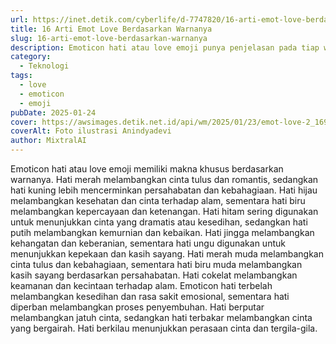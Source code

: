 ```yaml
---
url: https://inet.detik.com/cyberlife/d-7747820/16-arti-emot-love-berdasarkan-warnanya
title: 16 Arti Emot Love Berdasarkan Warnanya
slug: 16-arti-emot-love-berdasarkan-warnanya
description: Emoticon hati atau love emoji punya penjelasan pada tiap warnanya. Simak berikut penjelasan makna dalam penggunaannya.
category:
  - Teknologi
tags:
  - love
  - emoticon
  - emoji
pubDate: 2025-01-24
cover: https://awsimages.detik.net.id/api/wm/2025/01/23/emot-love-2_169.jpeg?wid=54&w=650&v=1&t=jpeg
coverAlt: Foto ilustrasi Anindyadevi
author: MixtralAI
---
```

Emoticon hati atau love emoji memiliki makna khusus berdasarkan warnanya. Hati merah melambangkan cinta tulus dan romantis, sedangkan hati kuning lebih mencerminkan persahabatan dan kebahagiaan. Hati hijau melambangkan kesehatan dan cinta terhadap alam, sementara hati biru melambangkan kepercayaan dan ketenangan. Hati hitam sering digunakan untuk menunjukkan cinta yang dramatis atau kesedihan, sedangkan hati putih melambangkan kemurnian dan kebaikan. Hati jingga melambangkan kehangatan dan keberanian, sementara hati ungu digunakan untuk menunjukkan kepekaan dan kasih sayang. Hati merah muda melambangkan cinta tulus dan kebahagiaan, sementara hati biru muda melambangkan kasih sayang berdasarkan persahabatan. Hati cokelat melambangkan keamanan dan kecintaan terhadap alam. Emoticon hati terbelah melambangkan kesedihan dan rasa sakit emosional, sementara hati diperban melambangkan proses penyembuhan. Hati berputar melambangkan jatuh cinta, sedangkan hati terbakar melambangkan cinta yang bergairah. Hati berkilau menunjukkan perasaan cinta dan tergila-gila.
